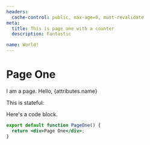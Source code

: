 ```yaml
---
headers:
  cache-control: public, max-age=0, must-revalidate
meta:
  title: This is page one with a counter
  description: Fantastic

name: World!
---
```



# Page One

I am a page. Hello, {attributes.name}

This is stateful:

<Counter />

Here's a code block.

```jsx
export default function PageOne() {
  return <div>Page One</div>;
}
```
